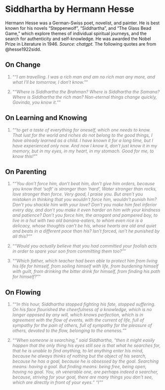 # Siddhartha by Hermann Hesse

Hermann Hesse was a German-Swiss poet, novelist, and painter. He is best known for his novels "Steppenwolf", "Siddhartha", and "The Glass Bead Game," which explore themes of individual spiritual journeys, and the search for authenticity and self-knowledge. He was awarded the Nobel Prize in Literature in 1946. *Source: chatgpt.*
The following quotes are from @hesse1922sidd.

## On Change

::: {style="color: gray"}
1.  "*“I am travelling. I was a rich man and am no rich man any more, and what I'll be tomorrow, I don't know.”*"
:::

::: {style="color: gray"}
2.  "*“Where is Siddhartha the Brahman? Where is Siddhartha the Samana? Where is Siddhartha the rich man? Non-eternal things change quickly, Govinda, you know it.”*"
:::

## On Learning and Knowing

::: {style="color: gray"}
1.  "*“to get a taste of everything for oneself, which one needs to know. That lust for the world and riches do not belong to the good things, I have already learned as a child. I have known it for a long time, but I have experienced only now. And now I know it, don't just know it in my memory, but in my eyes, in my heart, in my stomach. Good for me, to know this!”*"
:::

## On Parenting

::: {style="color: gray"}
1.  "*“You don't force him, don't beat him, don't give him orders, because you know that 'soft' is stronger than 'hard', Water stronger than rocks, love stronger than force. Very good, I praise you. But aren't you mistaken in thinking that you wouldn't force him, wouldn't punish him? Don't you shackle him with your love? Don't you make him feel inferior every day, and don't you make it even harder on him with your kindness and patience? Don't you force him, the arrogant and pampered boy, to live in a hut with two old banana-eaters, to whom even rice is a delicacy, whose thoughts can't be his, whose hearts are old and quiet and beats in a different pace than his? Isn't forced, isn't he punished by all this?”*"
:::

::: {style="color: gray"}
2.  "*“Would you actually believe that you had committed your foolish acts in order to spare your son from committing them too?”*"
:::

::: {style="color: gray"}
3.  "*“Which father, which teacher had been able to protect him from living his life for himself, from soiling himself with life, from burdening himself with guilt, from drinking the bitter drink for himself, from finding his path for himself?”*"
:::

## On Flowing

::: {style="color: gray"}
1.  "*“In this hour, Siddhartha stopped fighting his fate, stopped suffering. On his face flourished the cheerfulness of a knowledge, which is no longer opposed by any will, which knows perfection, which is in agreement with the flow of events, with the current of life, full of sympathy for the pain of others, full of sympathy for the pleasure of others, devoted to the flow, belonging to the oneness.”*"
:::

::: {style="color: gray"}
2.  "*“When someone is searching,” said Siddhartha, “then it might easily happen that the only thing his eyes still see is that what he searches for, that he is unable to find anything, to let anything enter his mind, because he always thinks of nothing but the object of his search, because he has a goal, because he is obsessed by the goal. Searching means: having a goal. But finding means: being free, being open, having no goal. You, oh venerable one, are perhaps indeed a searcher, because, striving for your goal, there are many things you don't see, which are directly in front of your eyes.” “I”*"
:::
